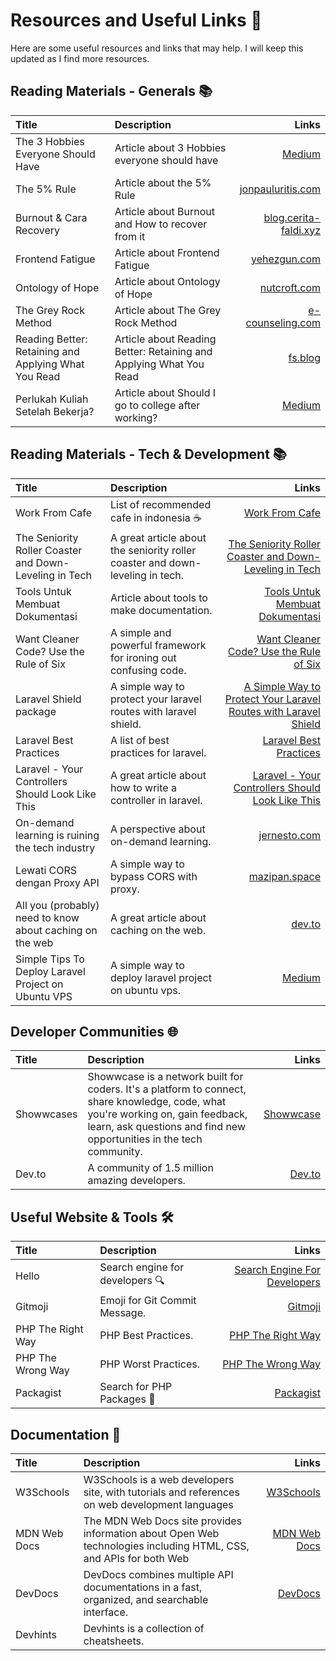 # Resources and Useful Links 📌

Here are some useful resources and links that may help. I will keep this updated as I find more resources.

## Reading Materials - Generals 📚️
| Title                                                | Description                                                        |                                                                                               Links |
|:-----------------------------------------------------|:-------------------------------------------------------------------|----------------------------------------------------------------------------------------------------:|
| The 3 Hobbies Everyone Should Have                   | Article about 3 Hobbies everyone should have                       |       [Medium](https://medium.com/age-of-awareness/the-3-hobbies-everyone-should-have-1a2de934be83) |
| The 5% Rule                                          | Article about the 5% Rule                                          |                             [jonpauluritis.com](https://jonpauluritis.com/articles/5-percent-rule/) |
| Burnout & Cara Recovery                              | Article about Burnout and How to recover from it                   |                  [blog.cerita-faldi.xyz](https://blog.cerita-faldi.xyz/burn-out-dan-cara-recovery/) |
| Frontend Fatigue                                     | Article about Frontend Fatigue                                     |                                      [yehezgun.com](https://yehezgun.com/articles/frontend-fatigue) |
| Ontology of Hope                                     | Article about Ontology of Hope                                     |                                      [nutcroft.com](https://nutcroft.com/blog/an-ontology-of-hope/) |
| The Grey Rock Method                                 | Article about The Grey Rock Method                                 |             [e-counseling.com](https://www.e-counseling.com/articles/what-is-the-grey-rock-method/) |
| Reading Better: Retaining and Applying What You Read | Article about Reading Better: Retaining and Applying What You Read |                                                                 [fs.blog](https://fs.blog/reading/) |
| Perlukah Kuliah Setelah Bekerja?                     | Article about Should I go to college after working?                | [Medium](https://medium.com/komunitas-blogger-m/masih-perlukah-kuliah-setelah-bekerja-93964c871939) |

## Reading Materials - Tech & Development 📚️
| Title                                                    | Description                                                                   |                                                                                                                                                                  Links |
|:---------------------------------------------------------|:------------------------------------------------------------------------------|-----------------------------------------------------------------------------------------------------------------------------------------------------------------------:|
| Work From Cafe                                           | List of recommended cafe in indonesia ☕️                                      |                                                                                                                     [Work From Cafe](https://workfromcafe.glide.page/) |
| The Seniority Roller Coaster and Down-Leveling in Tech   | A great article about the seniority roller coaster and down-leveling in tech. |                                             [The Seniority Roller Coaster and Down-Leveling in Tech](https://blog.pragmaticengineer.com/the-seniority-roller-coaster/) |
| Tools Untuk Membuat Dokumentasi                          | Article about tools to make documentation.                                    |                                                                            [Tools Untuk Membuat Dokumentasi](https://blog.cerita-faldi.xyz/tools-membuat-dokumentasi/) |
| Want Cleaner Code? Use the Rule of Six                   | A simple and powerful framework for ironing out confusing code.               |                                                                                       [Want Cleaner Code? Use the Rule of Six](https://davidamos.dev/the-rule-of-six/) |
| Laravel Shield package                                   | A simple way to protect your laravel routes with laravel shield.              | [A Simple Way to Protect Your Laravel Routes with Laravel Shield](https://dominik-geimer.com/articles/a-simple-way-to-protect-your-laravel-routes-with-laravel-shield) |
| Laravel Best Practices                                   | A list of best practices for laravel.                                         |                                                                                           [Laravel Best Practices](https://benjamincrozat.com/laravel-best-practices/) |
| Laravel - Your Controllers Should Look Like This         | A great article about how to write a controller in laravel.                   |                       [Laravel - Your Controllers Should Look Like This](https://medium.com/@macielthiago/laravel-your-controllers-should-look-like-this-c09ff9f40841) |
| On-demand learning is ruining the tech industry          | A perspective about on-demand learning.                                       |                                                                                                        [jernesto.com](https://www.jernesto.com/articles/learning.html) |
| Lewati CORS dengan Proxy API                             | A simple way to bypass CORS with proxy.                                       |                                                                                                    [mazipan.space](https://mazipan.space/lewati-cors-dengan-proxy-api) |
| All you (probably) need to know about caching on the web | A great article about caching on the web.                                     |                                                                        [dev.to](https://dev.to/enterspeed/all-you-probably-need-to-know-about-caching-on-the-web-4loa) |
| Simple Tips To Deploy Laravel Project on Ubuntu VPS      | A simple way to deploy laravel project on ubuntu vps.                         |                                                                 [Medium](https://syofyanzuhad.medium.com/til-one-command-to-deploy-project-on-ubuntu-vps-ce699f93bd6c) |

## Developer Communities 🌐
| Title      | Description                                                                                                                                                                                               |                              Links |
|:-----------|:----------------------------------------------------------------------------------------------------------------------------------------------------------------------------------------------------------|-----------------------------------:|
| Showwcases | Showwcase is a network built for coders. It's a platform to connect, share knowledge, code, what you're working on, gain feedback, learn, ask questions and find new opportunities in the tech community. | [Showwcase](https://showwcase.com) |
| Dev.to     | A community of 1.5 million amazing developers.                                                                                                                                                            |           [Dev.to](https://dev.to) |

## Useful Website & Tools 🛠️


| Title             | Description                     |                                                     Links |
|:------------------|:--------------------------------|----------------------------------------------------------:|
| Hello             | Search engine for developers 🔍 | [Search Engine For Developers](https://beta.sayhello.so/) |
| Gitmoji           | Emoji for Git Commit Message.   |                           [Gitmoji](https://gitmoji.dev/) |
| PHP The Right Way | PHP Best Practices.             |          [PHP The Right Way](https://phptherightway.com/) |
| PHP The Wrong Way | PHP Worst Practices.            |          [PHP The Wrong Way](https://phpthewrongway.com/) |
| Packagist         | Search for PHP Packages 🐘      |                       [Packagist](https://packagist.org/) |

## Documentation 📖️

| Title        | Description                                                                                                       |                                                Links |
|:-------------|:------------------------------------------------------------------------------------------------------------------|-----------------------------------------------------:|
| W3Schools    | W3Schools is a web developers site, with tutorials and references on web development languages                    |              [W3Schools](https://www.w3schools.com/) |
| MDN Web Docs | The MDN Web Docs site provides information about Open Web technologies including HTML, CSS, and APIs for both Web | [MDN Web Docs](https://developer.mozilla.org/en-US/) |
| DevDocs      | DevDocs combines multiple API documentations in a fast, organized, and searchable interface.                      |                       [DevDocs](https://devdocs.io/) |
| Devhints     | Devhints is a collection of cheatsheets.                                                                          |                                                      |